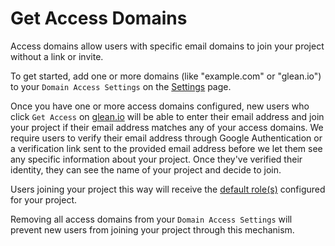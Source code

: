 # Get Access Domains

Access domains allow users with specific email domains to join your project without a link or invite.

To get started, add one or more domains (like "example.com" or "glean.io") to your `Domain Access Settings` on the [Settings](https://glean.io/app/p/settings) page.

Once you have one or more access domains configured, new users who click `Get Access` on [glean.io](https://glean.io/) will be able to enter their email address and join your project if their email address matches any of your access domains. We require users to verify their email address through Google Authentication or a verification link sent to the provided email address before we let them see any specific information about your project. Once they've verified their identity, they can see the name of your project and decide to join.

Users joining your project this way will receive the [default role(s)](/project-management/users-and-permissions) configured for your project.

Removing all access domains from your `Domain Access Settings` will prevent new users from joining your project through this mechanism.
